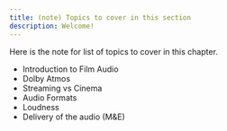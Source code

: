 ```yaml
---
title: (note) Topics to cover in this section
description: Welcome!
---
```


Here is the note for list of topics to cover in this chapter.
- Introduction to Film Audio
- Dolby Atmos
- Streaming vs Cinema
- Audio Formats
- Loudness 
- Delivery of the audio (M&E)